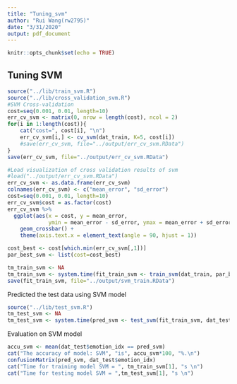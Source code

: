 ```yaml
---
title: "Tuning_svm"
author: "Rui Wang(rw2795)"
date: "3/31/2020"
output: pdf_document
---
```


```r
knitr::opts_chunk$set(echo = TRUE)
```

## Tuning SVM
```r
source("../lib/train_svm.R")
source("../lib/cross_validation_svm.R")
#SVM Cross-validation
cost=seq(0.001, 0.01, length=10)
err_cv_svm <- matrix(0, nrow = length(cost), ncol = 2)
for(i in 1:length(cost)){
    cat("cost=", cost[i], "\n")
    err_cv_svm[i,] <- cv_svm(dat_train, K=5, cost[i])
    #save(err_cv_svm, file="../output/err_cv_svm.RData")
}
save(err_cv_svm, file="../output/err_cv_svm.RData")

```

```r
#Load visualization of cross validation results of svm
#load("../output/err_cv_svm.RData")
err_cv_svm <- as.data.frame(err_cv_svm) 
colnames(err_cv_svm) <- c("mean_error", "sd_error")
cost=seq(0.001, 0.01, length=10)
err_cv_svm$cost = as.factor(cost)
err_cv_svm %>% 
  ggplot(aes(x = cost, y = mean_error,
             ymin = mean_error - sd_error, ymax = mean_error + sd_error)) + 
    geom_crossbar() +
    theme(axis.text.x = element_text(angle = 90, hjust = 1))
```
```r
cost_best <- cost[which.min(err_cv_svm[,1])]
par_best_svm <- list(cost=cost_best) 

tm_train_svm <- NA
tm_train_svm <- system.time(fit_train_svm <- train_svm(dat_train, par_best_svm, probability = TRUE))
save(fit_train_svm, file="../output/svm_train.RData")
```

Predicted the test data using SVM model
```r
source("../lib/test_svm.R")
tm_test_svm <- NA
tm_test_svm <- system.time(pred_svm <- test_svm(fit_train_svm, dat_test))
```

Evaluation on SVM model
```r
accu_svm <- mean(dat_test$emotion_idx == pred_svm)
cat("The accuracy of model: SVM", "is", accu_svm*100, "%.\n")
confusionMatrix(pred_svm, dat_test$emotion_idx)
cat("Time for training model SVM = ", tm_train_svm[1], "s \n")
cat("Time for testing model SVM = ",tm_test_svm[1], "s \n")
```
